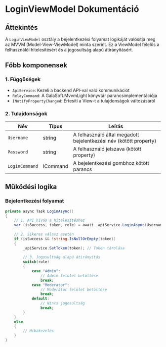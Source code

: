# LoginViewModel Dokumentáció

## **Áttekintés**
A `LoginViewModel` osztály a bejelentkezési folyamat logikáját valósítja meg az MVVM (Model-View-ViewModel) minta szerint. Ez a ViewModel felelős a felhasználói hitelesítésért és a jogosultság alapú átirányításért.

## **Főbb komponensek**

### **1. Függőségek**
- `ApiService`: Kezeli a backend API-val való kommunikációt
- `RelayCommand`: A GalaSoft.MvvmLight könyvtár parancsimplementációja
- `INotifyPropertyChanged`: Értesíti a View-t a tulajdonságok változásáról

### **2. Tulajdonságok**
| Név            | Típus       | Leírás                                                                 |
|----------------|-------------|-----------------------------------------------------------------------|
| `Username`     | string      | A felhasználó által megadott bejelentkezési név (kötött property)    |
| `Password`     | string      | A felhasználó jelszava (kötött property)                             |
| `LoginCommand` | ICommand    | A bejelentkezési gombhoz kötött parancs                              |

## **Működési logika**

### **Bejelentkezési folyamat**
```csharp
private async Task LoginAsync()
{
    // 1. API hívás a hitelesítéshez
    var (isSuccess, token, role) = await _apiService.LoginAsync(Username, Password);
    
    // 2. Sikeres válasz esetén
    if (isSuccess && !string.IsNullOrEmpty(token))
    {
        _apiService.SetToken(token); // Token tárolása
        
        // 3. Jogosultság alapú átirányítás
        switch(role)
        {
            case "Admin":
                // Admin felület betöltése
                break;
            case "Moderator":
                // Moderátor felület betöltése
                break;
            default:
                // Nincs jogosultság
                break;
        }
    }
    else
    {
        // Hibakezelés
    }
}
```
